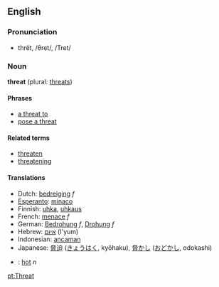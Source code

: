 ==English==
=== Pronunciation ===
*thrĕt, /θret/, /Tret/

=== Noun ===
'''threat''' (plural: [[threats]])
{{rfdef}}
====Phrases====
*[[a threat to]]
*[[pose a threat]]

====Related terms====
*[[threaten]]
*[[threatening]]

====Translations====
*Dutch: [[bedreiging]] ''f''
*[[Esperanto]]: [[minaco]]
*Finnish: [[uhka]], [[uhkaus]]
*French: [[menace]] ''f''
*German: [[Bedrohung]] ''f'', [[Drohung]] ''f''
*Hebrew: [[איום]] (I'yum)
*Indonesian: [[ancam|ancaman]]
*Japanese: [[脅迫]] ([[きょうはく]], kyōhaku), [[脅かし]] ([[おどかし]], odokashi)
*{{sv}}: [[hot#Swedish|hot]] ''n''

[[pt:Threat]]